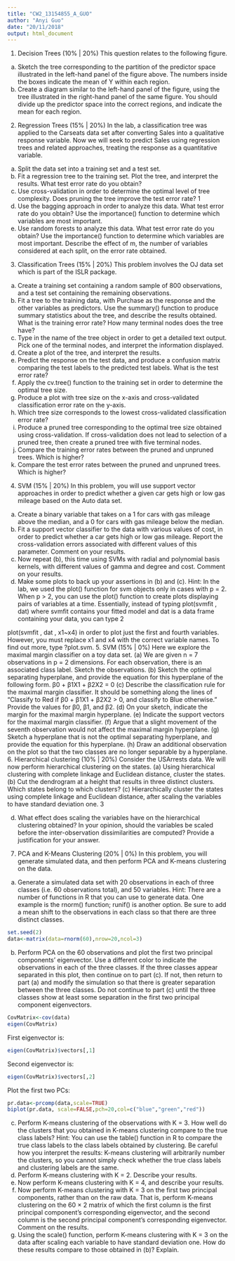 ```yaml
---
title: "CW2_13154855_A_GUO"
author: "Anyi Guo"
date: "20/11/2018"
output: html_document
---
```


1. Decision Trees (10% | 20%) This question relates to the following figure.
(a) Sketch the tree corresponding to the partition of the predictor space illustrated in the left-hand panel of the figure above. The numbers inside the boxes indicate the mean of Y within each region.
(b) Create a diagram similar to the left-hand panel of the figure, using the tree illustrated in the right-hand panel of the same figure. You should divide up the predictor space into the correct regions, and indicate the mean for each region.
2. Regression Trees (15% | 20%)
In the lab, a classification tree was applied to the Carseats data set after converting Sales into a qualitative response variable. Now we will seek to predict Sales using regression trees and related approaches, treating the response as a quantitative variable.
(a) Split the data set into a training set and a test set.
(b) Fit a regression tree to the training set. Plot the tree, and interpret the results. What test error rate do you obtain?
(c) Use cross-validation in order to determine the optimal level of tree complexity. Does pruning the tree improve the test error rate?
 1
(d) Use the bagging approach in order to analyze this data. What test error rate do you obtain? Use the importance() function to determine which variables are most important.
(e) Use random forests to analyze this data. What test error rate do you obtain? Use the importance() function to determine which variables are most important. Describe the effect of m, the number of variables considered at each split, on the error rate obtained.
3. Classification Trees (15% | 20%) This problem involves the OJ data set which is part of the ISLR package.
(a) Create a training set containing a random sample of 800 observations, and a test set containing the remaining observations.
(b) Fit a tree to the training data, with Purchase as the response and the other variables as predictors. Use the summary() function to produce summary statistics about the tree, and describe the results obtained. What is the training error rate? How many terminal nodes does the tree have?
(c) Type in the name of the tree object in order to get a detailed text output. Pick one of the terminal nodes, and interpret the information displayed.
(d) Create a plot of the tree, and interpret the results.
(e) Predict the response on the test data, and produce a confusion matrix comparing the test labels to the predicted test labels. What is the test error rate?
(f) Apply the cv.tree() function to the training set in order to determine the optimal tree size.
(g) Produce a plot with tree size on the x-axis and cross-validated classification error rate on the y-axis.
(h) Which tree size corresponds to the lowest cross-validated classification error rate?
(i) Produce a pruned tree corresponding to the optimal tree size obtained using cross-validation. If cross-validation does not lead to selection of a pruned tree, then create a pruned tree with five terminal nodes.
(j) Compare the training error rates between the pruned and unpruned trees. Which is higher?
(k) Compare the test error rates between the pruned and unpruned trees. Which is higher?
4. SVM (15% | 20%) In this problem, you will use support vector approaches in order to predict whether a given car gets high or
low gas mileage based on the Auto data set.
(a) Create a binary variable that takes on a 1 for cars with gas mileage above the median, and a 0 for cars
with gas mileage below the median.
(b) Fit a support vector classifier to the data with various values of cost, in order to predict whether a car gets high or low gas mileage. Report the cross-validation errors associated with different values of this parameter. Comment on your results.
(c) Now repeat (b), this time using SVMs with radial and polynomial basis kernels, with different values of gamma and degree and cost. Comment on your results.
(d) Make some plots to back up your assertions in (b) and (c).
Hint: In the lab, we used the plot() function for svm objects only in cases with p = 2. When p > 2, you can
use the plot() function to create plots displaying pairs of variables at a time. Essentially, instead of typing plot(svmfit , dat)
where svmfit contains your fitted model and dat is a data frame containing your data, you can type
2

plot(svmfit , dat , x1~x4)
in order to plot just the first and fourth variables. However, you must replace x1 and x4 with the correct
variable names. To find out more, type ?plot.svm.
5. SVM (15% | 0%)
Here we explore the maximal margin classifier on a toy data set. (a) We are given n = 7 observations in p = 2 dimensions. For each observation, there is an associated class label.
Sketch the observations.
(b) Sketch the optimal separating hyperplane, and provide the equation for this hyperplane of the following form.
β0 + β1X1 + β2X2 = 0
(c) Describe the classification rule for the maximal margin classifier. It should be something along the lines of “Classify to Red if β0 + β1X1 + β2X2 > 0, and classify to Blue otherwise.” Provide the values for β0, β1, and β2.
(d) On your sketch, indicate the margin for the maximal margin hyperplane.
(e) Indicate the support vectors for the maximal margin classifier.
(f) Argue that a slight movement of the seventh observation would not affect the maximal margin hyperplane.
(g) Sketch a hyperplane that is not the optimal separating hyperplane, and provide the equation for this hyperplane.
(h) Draw an additional observation on the plot so that the two classes are no longer separable by a hyperplane.
6. Hierarchical clustering (10% | 20%) Consider the USArrests data. We will now perform hierarchical clustering on the states.
(a) Using hierarchical clustering with complete linkage and Euclidean distance, cluster the states.
(b) Cut the dendrogram at a height that results in three distinct clusters. Which states belong to which clusters?
(c) Hierarchically cluster the states using complete linkage and Euclidean distance, after scaling the variables to have standard deviation one.
 3

(d) What effect does scaling the variables have on the hierarchical clustering obtained? In your opinion, should the variables be scaled before the inter-observation dissimilarities are computed? Provide a justification for your answer.

7. PCA and K-Means Clustering (20% | 0%) In this problem, you will generate simulated data, and then perform PCA and K-means clustering on the data.
(a) Generate a simulated data set with 20 observations in each of three classes (i.e. 60 observations total), and 50 variables.
Hint: There are a number of functions in R that you can use to generate data. One example is the rnorm() function; runif() is another option. Be sure to add a mean shift to the observations in each class so that there are three distinct classes.

```r
set.seed(2)
data<-matrix(data=rnorm(60),nrow=20,ncol=3)
```

(b) Perform PCA on the 60 observations and plot the first two principal components’ eigenvector. Use a different color to indicate the observations in each of the three classes. If the three classes appear separated in this plot, then continue on to part (c). If not, then return to part (a) and modify the simulation so that there is greater separation between the three classes. Do not continue to part (c) until the three classes show at least some separation in the first two principal component eigenvectors.

```r
CovMatrix<-cov(data)
eigen(CovMatrix)
```
First eigenvector is: 
```r
eigen(CovMatrix)$vectors[,1]
```

Second eigenvector is:
```r
eigen(CovMatrix)$vectors[,2]
```

Plot the first two PCs:
```r
pr.data<-prcomp(data,scale=TRUE)
biplot(pr.data, scale=FALSE,pch=20,col=c("blue","green","red"))
```





(c) Perform K-means clustering of the observations with K = 3. How well do the clusters that you obtained in K-means clustering compare to the true class labels?
Hint: You can use the table() function in R to compare the true class labels to the class labels obtained by clustering. Be careful how you interpret the results: K-means clustering will arbitrarily number the clusters, so you cannot simply check whether the true class labels and clustering labels are the same.
(d) Perform K-means clustering with K = 2. Describe your results.
(e) Now perform K-means clustering with K = 4, and describe your results.
(f) Now perform K-means clustering with K = 3 on the first two principal components, rather than on the raw data. That is, perform K-means clustering on the 60 × 2 matrix of which the first column is the first principal component’s corresponding eigenvector, and the second column is the second principal component’s corresponding eigenvector. Comment on the results.
(g) Using the scale() function, perform K-means clustering with K = 3 on the data after scaling each variable to have standard deviation one. How do these results compare to those obtained in (b)? Explain.
